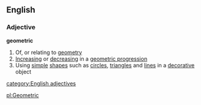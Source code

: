 ==English==
===Adjective===
'''geometric'''
#Of, or relating to [[geometry]]
#[[Increasing]] or [[decreasing]] in a [[geometric progression]]
#Using [[simple]] [[shape]]s such as [[circle]]s, [[triangle]]s and [[line]]s in a [[decorative]] object
[[category:English adjectives]]

[[pl:Geometric]]